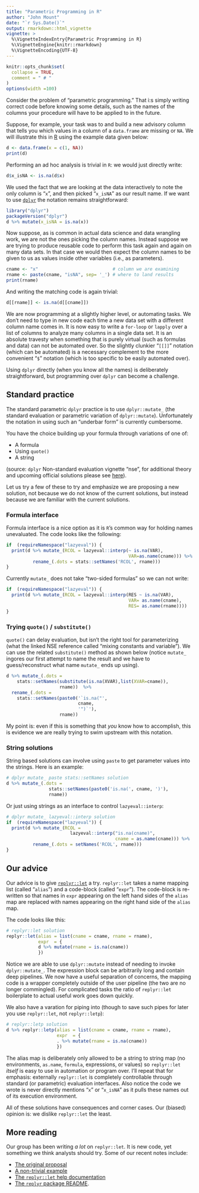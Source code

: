 ```yaml
---
title: "Parametric Programming in R"
author: "John Mount"
date: "`r Sys.Date()`"
output: rmarkdown::html_vignette
vignette: >
  %\VignetteIndexEntry{Parametric Programming in R}
  %\VignetteEngine{knitr::rmarkdown}
  %\VignetteEncoding{UTF-8}
---
```


```r
knitr::opts_chunk$set(
  collapse = TRUE,
  comment = " # "
)
options(width =100)
```

Consider the problem of "parametric programming."  That i:s simply writing correct
code before knowing some details, such as the names of the columns your
procedure will have to be applied to in the future.

Suppose, for example, your task was to and build a new advisory column that tells
you which values in a column of a `data.frame` are missing or `NA`.  We will illustrate this in [R](https://cran.r-project.org) using the example data given below:

```r
d <- data.frame(x = c(1, NA))
print(d)
```

Performing an ad hoc analysis is trivial in `R`: we would just
directly write:

```r
d$x_isNA <- is.na(d$x)
```

We used the fact that we are looking at the data interactively to note the only column is "`x`", and
then picked "`x_isNA`" as our result name.  If we want to use  [`dplyr`](https://CRAN.R-project.org/package=dplyr )
the notation remains straightforward:

```r
library("dplyr")
packageVersion("dplyr")
d %>% mutate(x_isNA = is.na(x))
```

Now suppose, as is common in actual data science and data wrangling work, we
are not the ones picking the column names.  Instead suppose we are trying to produce
reusable code to perform this task again and again on many data sets.  In that
case we would then expect the column names to be given to us as values inside
other variables (i.e., as parameters).

```r
cname <- "x"                            # column we are examining
rname <- paste(cname, "isNA", sep= '_') # where to land results
print(rname)
```

And writing the matching code is again trivial:

```r
d[[rname]] <- is.na(d[[cname]])
```

We are now programming at a slightly higher level, or automating tasks.  We don't need
to type in new code each time a new data set with a different column name comes in.  It
is now easy to write a `for-loop` or `lapply` over a list of columns to analyze many columns
in a single data set.  It is an absolute travesty when something that is purely virtual (such 
as formulas and data) can not be automated over.  So the slightly clunkier "`[[]]`" notation (which
can be automated) is a necessary complement to the more convenient "`$`" notation (which is too specific
to be easily automated over).

Using `dplyr`
directly (when you know all the names) 
is deliberately straightforward, but programming over `dplyr` can  become a challenge.

## Standard practice

The standard parametric `dplyr` practice is to use `dplyr::mutate_` (the standard 
evaluation or parametric variation of `dplyr::mutate`). Unfortunately 
the notation in using such an "underbar form" is currently cumbersome.

You have the choice building up your formula through variations of
one of:

 * A formula
 * Using `quote()`
 * A string
 
(source: `dplyr` Non-standard evaluation vignette "nse", for additional theory and upcoming official solutions please see [here](https://rpubs.com/hadley/lazyeval)).

Let us try a few of these to try and emphasize we are proposing a new solution, not because
we do not know of the current solutions, but instead because we are familiar with the current solutions.

### Formula interface

Formula interface is a nice option as it is `R`'s common way for holding names
unevaluated.  The code looks like the following:
 
```r
if  (requireNamespace("lazyeval")) {
  print(d %>% mutate_(RCOL = lazyeval::interp(~ is.na(VAR), 
                                              VAR=as.name(cname))) %>%
          rename_(.dots = stats::setNames('RCOL', rname)))
}
```

Currently `mutate_` does not take "two-sided formulas" so we can not write:


```r
if  (requireNamespace("lazyeval")) {
  print(d %>% mutate_(RCOL = lazyeval::interp(RES ~ is.na(VAR),
                                              VAR= as.name(cname),
                                              RES= as.name(rname))))
}
```


### Trying `quote()` / `substitute()`

`quote()` can delay evaluation, but isn't the right tool for parameterizing
(what the linked NSE reference called "mixing constants and variable").  We can
use the related `substitute()` method as shown below (notice `mutate_` ingores
our first attempt to name the result and we have to guess/reconstruct what
name `mutate_` ends up using).

```r
d %>% mutate_(.dots =
    stats::setNames(substitute(is.na(XVAR),list(XVAR=cname)),
                    rname))  %>%
  rename_(.dots =
    stats::setNames(paste0('`is.na("',
                           cname,
                           '")`'),
                    rname))
```

My point is: even if this is something that *you* know how to accomplish, 
this is evidence we are really trying to swim upstream with this notation.

### String solutions 

String based solutions can involve using `paste` to get parameter values
into the strings.  Here is an example:

```r
# dplyr mutate_ paste stats::setNames solution
d %>% mutate_(.dots =
                stats::setNames(paste0('is.na(', cname, ')'),
                rname))
```

Or just using strings as an interface to control `lazyeval::interp`:

```r
# dplyr mutate_ lazyeval::interp solution
if  (requireNamespace("lazyeval")) {
  print(d %>% mutate_(RCOL =
                        lazyeval::interp("is.na(cname)",
                                         cname = as.name(cname))) %>%
          rename_(.dots = setNames('RCOL', rname)))
}
```

## Our advice

Our advice is to give [`replyr::let`](https://github.com/WinVector/replyr) a try.
`replyr::let` takes a name mapping list (called "`alias`") and a code-block (called "`expr`").
The code-block is re-written so that names in `expr` appearing on the left hand sides
of the `alias` map are replaced with names appearing on the right hand side of the `alias` map.

The code looks like this:

```r
# replyr::let solution
replyr::let(alias = list(cname = cname, rname = rname),
            expr  = {
            d %>% mutate(rname = is.na(cname))
            })
```

Notice we are able to use `dplyr::mutate` instead of needing to invoke `dplyr::mutate_`.
The expression block can be arbitrarily long and contain deep pipelines.  We now have
a useful separation of concerns, the mapping code is a wrapper completely outside of the user
pipeline (the two are no longer commingled). For complicated
tasks the ratio of `replyr::let` boilerplate to actual useful work goes down quickly.

We also have a varation for piping into (though to save such pipes for later you use 
`replyr::let`, not `replyr::letp`):

```r
# replyr::letp solution
d %>% replyr::letp(alias = list(cname = cname, rname = rname),
                   expr  = {
                   . %>% mutate(rname = is.na(cname))
                   })
```

The alias map is deliberately only allowed to be a string to string map (no environments, `as.name`, `formula`, expressions, or values) so `replyr::let` *itself* is easy to use in automation or program over. 
I'll repeat that for emphasis: externally `replyr::let` is completely controllable through standard
(or parametric) evaluation interfaces.
Also notice the code we wrote is never directly mentions "`x`" or "`x_isNA`" as it pulls these names out of its execution environment.

All of these solutions have consequences and corner cases.  Our (biased) opinion is: we dislike `replyr::let` the least.

## More reading

Our group has been writing *a lot* on `replyr::let`.  It is new code, yet something we think analysts should try.  Some of our recent notes include:

 * [The original proposal](http://www.win-vector.com/blog/2016/12/parametric-variable-names-and-dplyr/)
 * [A non-trivial example](http://www.win-vector.com/blog/2016/12/using-replyrlet-to-parameterize-dplyr-expressions/)
 * [The `replyr::let` help documentation](http://www.win-vector.com/blog/2016/12/helplet-packagereplyr/)
 * [The `replyr` package README](https://github.com/WinVector/replyr/blob/master/README.md).
